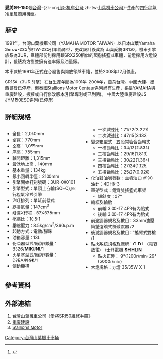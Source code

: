 {{多個問題|
{{overly detailed|time=2018-11-11T00:46:54+00:00}}
{{Notability Unreferenced|time=2019-10-22}}
{{Fanpov|time=2019-10-22}}
}}
{{noteTA
|1=zh-cn:雅马哈; zh-tw:山葉;
|2=zh-cn:台湾山叶机车; zh-tw:台灣山葉機車;
|3=zh-hans:冲程; zh-hant:行程;
|4=zh-cn:摩托车;zh-hk:電單車;zh-tw:機車;zh-sg:摩哆车;
}}
{{Infobox motorcycle
| 車款名 = 山葉愛將 SR150（YAMAHA SR150）
| image = 
| aka = 
| 製造商 = [[YAMAHA_MOTOR_TAIWAN|YAMAHA MOTOR TAIWAN]]
| 總排氣量= 147cm<sup>3</sup>
| 生產時間 = 1991年-2008年
| 前身車款 = YAMAHA Serow-225、TW-225
| 前任車款 = YAMAHA 神雕125(RX125)
| 繼任車款 = YAMAHA YBR150、YS150
| 引擎種類 = {{convert|150|cc|cuin|abbr=on}} 四衝程引擎|<nowiki>四行程]]氣冷單缸商用機車</nowiki>
| 車架= 雙管搖籃式鋼管車架
| 最高速率 = 95.8 km/hr
| 速率表 = 0 ~ 140 km/hr
| 壓縮比 = 10.5:1
| 耗油率 = 47.2 km/l
| 最大馬力= 10.5 ps / 7500 r.p.m.
| 最大扭力= 1.1 kg-m / 5500 r.p.m.
| 起動方式 = 電動/Kick START
| 變速箱 = 五段常嚙合齒輪式
| 避震器 = 前：33mm油壓筒望遠鏡式前減震器 /2，後：'搖臂式雙槍 /1
| 懸吊系統= 前：潛望鏡式油壓前叉、後：搖臂式
| 煞車 = 前：鼓式(ψ150)、後：鼓式(ψ160) 
| 輪徑 =17"X1.85
| 輪胎尺寸及層數= 前：3.00-17 4PR、後：3.00-17 4PR
| 全長 = 2,050mm 
| 座高 = 755mm
| 最小回轉半徑= 2100mm
| 油箱容量= 13L
| 淨重 = 134kg
|thumb|外觀稍微改裝過的 YAMAHA 愛將 SR150}}
'''愛將SR-150'''是[[台灣|台灣]]-{zh-cn:[[山葉機車|山叶机车公司]];zh-tw:[[山葉機車|山葉機車公司]]}-生產的[[四衝程引擎|四行程]]氣冷單缸商用機車。

== 歴史 ==
1991年，台灣山葉機車公司（YAMAHA MOTOR TAIWAN）以日本山葉Yamaha Serow-225<ref>{{Cite web|url=http://motocity.tw/menu/Bike/yamaha/2012/SEROW/index.htm|title=重車檔案 yamaha serow|accessdate=2017-04-05|work=motocity.tw|archive-date=2017-03-08|archive-url=https://web.archive.org/web/20170308085504/http://motocity.tw/menu/Bike/yamaha/2012/SEROW/index.htm|dead-url=no}}</ref>與TW-225引擎為原型，更改設計後成為 山葉愛將SR150。機車引擎族系為3UR，車體部份則採用跟SRX250相似的環抱搖籃式車體，前燈採用方燈設計，儀錶為方型並擁有速率錶及油量錶。

本車款於1991年正式在台發售與開放領牌車籍，並於2008年12月停產。

SR150（3UR 引擎）在台生產年間為1991年-2008年，目前台灣、中國大陸、墨西哥皆已停產，但泰國Stallions Motor Centaur系列尚有生產，系屬YAMAHA與重慶建設，授權或自行修改版本(引擎專利或已到期)。
中國大陸重慶建設JS JYM150ESD系列(已停產)

== 詳細規格 ==
<div style="-moz-column-count:2; column-count:2;">
* 全長：2,050mm
* 全寬：770mm
* 全高：1,055mm
* 座高：755mm
* 軸間距離：1,315mm
* 最低地上高：140mm
* 基本重量：134kg
* 最小回轉半徑：2100mm
* 引擎開始打刻號碼：3UR-000101
* 引擎型式：單頂上凸輪(SOHC),四行程氣冷式引擎
* 汽缸排列：單缸前傾式
* 總排氣量：147cm<sup>3</sup>
* 缸徑X行程：57X57.8mm
* 壓縮比：10.5:1
* 壓縮壓力：8.5kg/cm<sup>2</sup>/360r.p.m
* 起動方式：電動/腳踩
* 油箱容量：13L
* 化油器型式/廠牌/數量：BS26/'''MIKUNI'''/1
* 火星塞型式/廠牌/數量：D8EA/'''NGK'''/1
* 傳動機構
** 一次減速比：71/22(3.227)
** 二次減速比：47/15(3.133)
* 變速箱型式：五段常嚙合齒輪式
** 一檔齒輪比：34/12(2.833)
** 二檔齒輪比：29/16(1.813)
** 三檔齒輪比：30/22(1.364)
** 四檔齒輪比：27/24(1.125)
** 五檔齒輪比：25/27(0.926)
* 化油器油嘴號數：主噴油口 #130 油針：4DH8-3
* 車架型式：鐵質雙搖籃式車架
** 傾斜度：27°
* 輪框及輪胎：
** 前輪 3.00-17 4PR有內胎式
** 後輪 3.00-17 4PR有內胎式
* 前避震器規格及數目：33mm油壓筒望遠鏡式前減震器 /2
* 後減震器規格及數目：'搖臂式雙槍 /1
* 點火系統規格及廠牌：'''C.D.I.'''（電容放電） /士林電機 '''SHIHLIN'''
** 點火正時： 9°(1200r/min) 29°(5000r/min)
* 大燈規格：方燈 35/35W X 1
</div>

==參考資料==
{{reflist}}

==外部連結==
#台灣山葉機車公司《愛將SR150維修手冊》
#[https://web.archive.org/web/20170405172147/http://www.jym.com.cn/Simplified/ProductView.asp?metera=55&meterb=4 重慶建設]
#[https://web.archive.org/web/20170405172712/http://www.stallionsmotor.com/2016/products.php Stallions Motor]

[[Category:台灣山葉機車車輛|Category:台灣山葉機車車輛]]